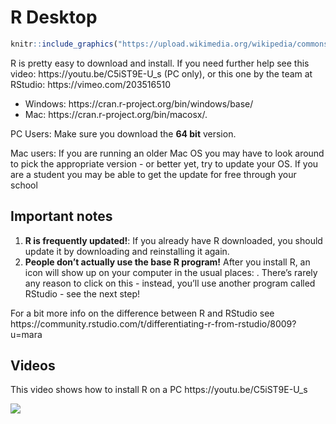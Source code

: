# R Desktop

```r
knitr::include_graphics("https://upload.wikimedia.org/wikipedia/commons/thumb/1/1b/R_logo.svg/310px-R_logo.svg.png")
```


R is pretty easy to download and install.  If you need further help see this video: 
https://youtu.be/C5iST9E-U_s (PC only), or this one by the team at RStudio:
https://vimeo.com/203516510  

* Windows: https://cran.r-project.org/bin/windows/base/ 
* Mac: https://cran.r-project.org/bin/macosx/.  
 
PC Users: Make sure you download the **64 bit** version.
 
Mac users: If you are running an older Mac OS you may have to look around to pick the appropriate version - or better yet, try to update your OS.  If you are a student you may be able to get the update for free through your school
 
## Important notes

1.  **R is frequently updated!**:  If you already have R downloaded, you should update it by downloading and reinstalling it again.
1. **People don’t actually use the base R program!**  After you install R, an icon will show up on your computer in the usual places:  .  There’s rarely any reason to click on this - instead, you’ll use another program called RStudio - see the next step!  

For a bit more info on the difference between R and RStudio see
https://community.rstudio.com/t/differentiating-r-from-rstudio/8009?u=mara

## Videos

This video shows how to install R on a PC
https://youtu.be/C5iST9E-U_s

![](https://youtu.be/C5iST9E-U_s)
